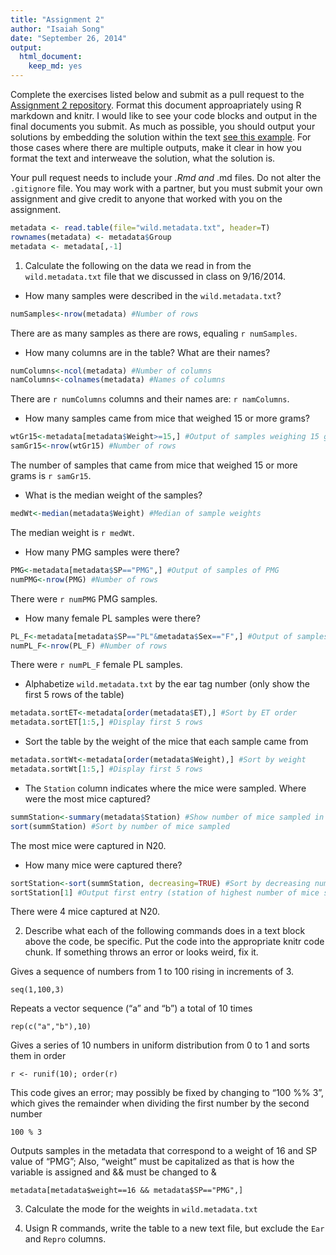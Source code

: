 ```yaml
---
title: "Assignment 2"
author: "Isaiah Song"
date: "September 26, 2014"
output:
  html_document:
    keep_md: yes
---
```


Complete the exercises listed below and submit as a pull request to the [Assignment 2 repository](http://www.github.com/microbialinformatics/assignment02).  Format this document approapriately using R markdown and knitr. I would like to see your code blocks and output in the final documents you submit. As much as possible, you should output your solutions by embedding the solution within the text [see this example](https://github.com/microbialinformatics/assignment02/blob/master/example.Rmd). For those cases where there are multiple outputs, make it clear in how you format the text and interweave the solution, what the solution is.

Your pull request needs to include your *.Rmd and *.md files. Do not alter the `.gitignore` file. You may work with a partner, but you must submit your own assignment and give credit to anyone that worked with you on the assignment.

```r
metadata <- read.table(file="wild.metadata.txt", header=T)
rownames(metadata) <- metadata$Group
metadata <- metadata[,-1]
```

1.  Calculate the following on the data we read in from the `wild.metadata.txt` file that we discussed in class on 9/16/2014.

  * How many samples were described in the `wild.metadata.txt`?
  
```r
numSamples<-nrow(metadata) #Number of rows
```

There are as many samples as there are rows, equaling `r numSamples`.
  
  * How many columns are in the table? What are their names?
  
```r
numColumns<-ncol(metadata) #Number of columns
namColumns<-colnames(metadata) #Names of columns

```

There are `r numColumns` columns and their names are: `r namColumns`.

  * How many samples came from mice that weighed 15 or more grams?
  
```r
wtGr15<-metadata[metadata$Weight>=15,] #Output of samples weighing 15 grams or greater
samGr15<-nrow(wtGr15) #Number of rows
```

The number of samples that came from mice that weighed 15 or more grams is `r samGr15`.
  
  * What is the median weight of the samples?
  
```r
medWt<-median(metadata$Weight) #Median of sample weights
```

The median weight is `r medWt`.

  * How many PMG samples were there?
  
```r
PMG<-metadata[metadata$SP=="PMG",] #Output of samples of PMG
numPMG<-nrow(PMG) #Number of rows
```

There were `r numPMG` PMG samples.

  * How many female PL samples were there?
  
```r
PL_F<-metadata[metadata$SP=="PL"&metadata$Sex=="F",] #Output of samples of female PL
numPL_F<-nrow(PL_F) #Number of rows
```

There were `r numPL_F` female PL samples.

  * Alphabetize `wild.metadata.txt` by the ear tag number (only show the first 5 rows of the table) 
  
```r
metadata.sortET<-metadata[order(metadata$ET),] #Sort by ET order
metadata.sortET[1:5,] #Display first 5 rows
```

  * Sort the table by the weight of the mice that each sample came from  
  
```r
metadata.sortWt<-metadata[order(metadata$Weight),] #Sort by weight
metadata.sortWt[1:5,] #Display first 5 rows
```

  * The `Station` column indicates where the mice were sampled. Where were the most mice captured? 
  
```r
summStation<-summary(metadata$Station) #Show number of mice sampled in each station
sort(summStation) #Sort by number of mice sampled
```

The most mice were captured in N20.

  * How many mice were captured there?

```r
sortStation<-sort(summStation, decreasing=TRUE) #Sort by decreasing number of mice sampled
sortStation[1] #Output first entry (station of highest number of mice sampled)
```

There were 4 mice captured at N20.

2.	Describe what each of the following commands does in a text block above the code, be specific. Put the code into the appropriate knitr code chunk. If something throws an error or looks weird, fix it.


Gives a sequence of numbers from 1 to 100 rising in increments of 3.
```
seq(1,100,3)
```

Repeats a vector sequence ("a" and "b") a total of 10 times
```
rep(c("a","b"),10)
```

Gives a series of 10 numbers in uniform distribution from 0 to 1 and sorts them in order
```
r <- runif(10); order(r)
```

This code gives an error; may possibly be fixed by changing to "100 %% 3", which gives the remainder when dividing the first number by the second number
```
100 % 3
```

Outputs samples in the metadata that correspond to a weight of 16 and SP value of "PMG";  Also, "weight" must be capitalized as that is how the variable is assigned and && must be changed to &
```
metadata[metadata$weight==16 && metadata$SP=="PMG",]
```


3.	Calculate the mode for the weights in `wild.metadata.txt`




4.	Usign R commands, write the table to a new text file, but exclude the `Ear` and `Repro` columns.

